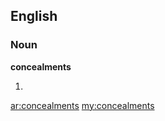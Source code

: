 ==English==

===Noun===
'''concealments'''

# {{plural of|[[concealment]]}}

[[ar:concealments]]
[[my:concealments]]